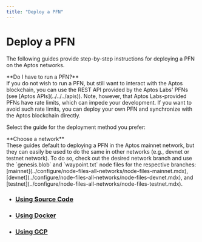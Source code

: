 ```yaml
---
title: "Deploy a PFN"
---
```



# Deploy a PFN

The following guides provide step-by-step instructions for deploying a PFN on the Aptos networks.

<Callout type="info">
**Do I have to run a PFN?**<br />
If you do not wish to run a PFN, but still want to interact with the Aptos blockchain, you can use the REST API
provided by the Aptos Labs' PFNs (see [Aptos APIs](../../../apis)). Note, however, that Aptos Labs-provided PFNs have rate
limits, which can impede your development. If you want to avoid such rate limits, you can deploy your own PFN
and synchronize with the Aptos blockchain directly.
</Callout>

Select the guide for the deployment method you prefer:

<Callout type="warning">
**Choose a network**<br />
These guides default to deploying a PFN in the Aptos mainnet network, but they can easily be used to do
the same in other networks (e.g., devnet or testnet network). To do so, check out the desired network branch
and use the `genesis.blob` and `waypoint.txt` node files for the respective branches:
[mainnet](../configure/node-files-all-networks/node-files-mainnet.mdx),
[devnet](../configure/node-files-all-networks/node-files-devnet.mdx), and
[testnet](../configure/node-files-all-networks/node-files-testnet.mdx).
</Callout>

- ### [Using Source Code](../full-node/deployments/using-source-code.mdx)
- ### [Using Docker](../full-node/deployments/using-docker.mdx)
- ### [Using GCP](../full-node/deployments/using-gcp.mdx)
